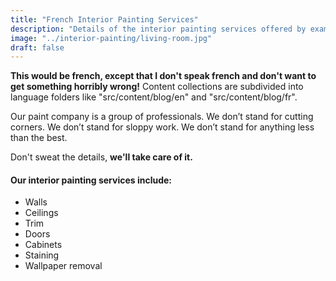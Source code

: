```yaml
---
title: "French Interior Painting Services"
description: "Details of the interior painting services offered by example company"
image: "../interior-painting/living-room.jpg"
draft: false
---
```


**This would be french, except that I don't speak french and don't want to get something horribly wrong!** Content collections are subdivided into language folders like "src/content/blog/en" and "src/content/blog/fr".

Our paint company is a group of professionals. We don’t stand for cutting
corners. We don’t stand for sloppy work. We don’t stand for anything less
than the best.

Don't sweat the details, **we'll take care of it.**

#### Our interior painting services include:

- Walls
- Ceilings
- Trim
- Doors
- Cabinets
- Staining
- Wallpaper removal
